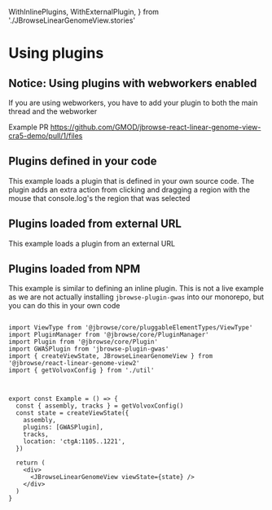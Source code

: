   WithInlinePlugins,
  WithExternalPlugin,
} from './JBrowseLinearGenomeView.stories'

<Meta title="Using Plugins" />

# Using plugins

## Notice: Using plugins with webworkers enabled

If you are using webworkers, you have to add your plugin to both the main thread
and the webworker

Example PR
https://github.com/GMOD/jbrowse-react-linear-genome-view-cra5-demo/pull/1/files

## Plugins defined in your code

This example loads a plugin that is defined in your own source code. The plugin
adds an extra action from clicking and dragging a region with the mouse that
console.log's the region that was selected

<Story of={WithInlinePlugins} />

## Plugins loaded from external URL

This example loads a plugin from an external URL

<Story of={WithExternalPlugin} />

## Plugins loaded from NPM

This example is similar to defining an inline plugin. This is not a live example
as we are not actually installing `jbrowse-plugin-gwas` into our monorepo, but
you can do this in your own code

```

import ViewType from '@jbrowse/core/pluggableElementTypes/ViewType'
import PluginManager from '@jbrowse/core/PluginManager'
import Plugin from '@jbrowse/core/Plugin'
import GWASPlugin from 'jbrowse-plugin-gwas'
import { createViewState, JBrowseLinearGenomeView } from '@jbrowse/react-linear-genome-view2'
import { getVolvoxConfig } from './util'



export const Example = () => {
  const { assembly, tracks } = getVolvoxConfig()
  const state = createViewState({
    assembly,
    plugins: [GWASPlugin],
    tracks,
    location: 'ctgA:1105..1221',
  })

  return (
    <div>
      <JBrowseLinearGenomeView viewState={state} />
    </div>
  )
}


```
